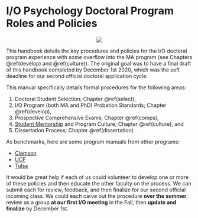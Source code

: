# I/O Psychology Doctoral Program Roles and Policies

<center>

![](manual.png)

</center>

This handbook details the key procedures and policies for the I/O doctoral program experience with some overflow into the MA program (see Chapters \@ref(develop) and \@ref(culture)). The original goal was to have a final draft of this handbook completed by December 1st 2020, which was the soft deadline for our second official doctoral application cycle. 

This manual specifically details formal procedures for the following areas:  

1. Doctoral Student Selection; Chapter \@ref(select),  
2. I/O Program (both MA and PhD) Probation Standards; Chapter \@ref(develop),  
3. Prospective Comprehensive Exams; Chapter \@ref(comps),  
4. [Student Mentorship](https://bookdown.org/kulasj/mentorship/) and Program Culture; Chapter \@ref(culture), and  
5. Dissertation Process; Chapter \@ref(dissertation) 

As benchmarks, here are some program manuals from other programs:

+ [Clemson](https://www.clemson.edu/cbshs/departments/psychology/files/pdf/handbook-psychology-graduate-current.pdf)
+ [UCF](https://graduate.ucf.edu/wp-content/uploads/2019/05/Industrial-and-Organizational-Psychology-PhD.pdf)
+ [Tulsa](https://artsandsciences.utulsa.edu/wp-content/uploads/sites/6/2015/09/2017-I-O-Handbook.pdf)

It would be great help if each of us could volunteer to develop one or more of these policies and then educate the other faculty on the process. We can submit each for review, feedback, and then finalize for our second official incoming class. We could each carve out the procedure **over the summer**, review as a group **at our first I/O meeting** in the Fall, then **update and finalize** by December 1st.